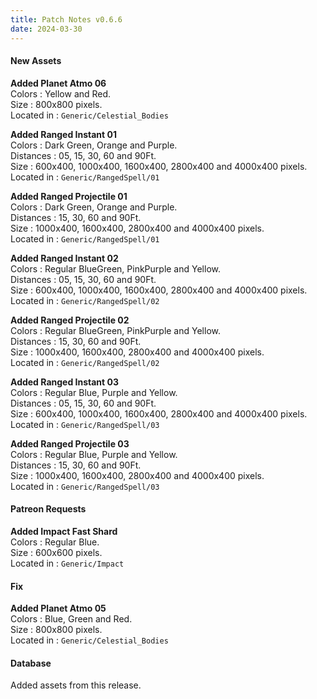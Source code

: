 ```yaml
---
title: Patch Notes v0.6.6
date: 2024-03-30
---
```


#### New Assets

**Added Planet Atmo 06**  
Colors : Yellow and Red.  
Size : 800x800 pixels.  
Located in : ``Generic/Celestial_Bodies``

**Added Ranged Instant 01**  
Colors : Dark Green, Orange and Purple.  
Distances : 05, 15, 30, 60 and 90Ft.  
Size : 600x400, 1000x400, 1600x400, 2800x400 and 4000x400 pixels.  
Located in : ``Generic/RangedSpell/01``

**Added Ranged Projectile 01**  
Colors : Dark Green, Orange and Purple.  
Distances : 15, 30, 60 and 90Ft.  
Size : 1000x400, 1600x400, 2800x400 and 4000x400 pixels.  
Located in : ``Generic/RangedSpell/01``

**Added Ranged Instant 02**  
Colors : Regular BlueGreen, PinkPurple and Yellow.  
Distances : 05, 15, 30, 60 and 90Ft.  
Size : 600x400, 1000x400, 1600x400, 2800x400 and 4000x400 pixels.  
Located in : ``Generic/RangedSpell/02``

**Added Ranged Projectile 02**  
Colors : Regular BlueGreen, PinkPurple and Yellow.  
Distances : 15, 30, 60 and 90Ft.  
Size : 1000x400, 1600x400, 2800x400 and 4000x400 pixels.  
Located in : ``Generic/RangedSpell/02``

**Added Ranged Instant 03**  
Colors : Regular Blue, Purple and Yellow.  
Distances : 05, 15, 30, 60 and 90Ft.  
Size : 600x400, 1000x400, 1600x400, 2800x400 and 4000x400 pixels.  
Located in : ``Generic/RangedSpell/03``

**Added Ranged Projectile 03**  
Colors : Regular Blue, Purple and Yellow.  
Distances : 15, 30, 60 and 90Ft.  
Size : 1000x400, 1600x400, 2800x400 and 4000x400 pixels.  
Located in : ``Generic/RangedSpell/03``

#### Patreon Requests

**Added Impact Fast Shard**  
Colors : Regular Blue.  
Size : 600x600 pixels.  
Located in : ``Generic/Impact``

#### Fix

**Added Planet Atmo 05**  
Colors : Blue, Green and Red.  
Size : 800x800 pixels.  
Located in : ``Generic/Celestial_Bodies``

#### Database

Added assets from this release.







